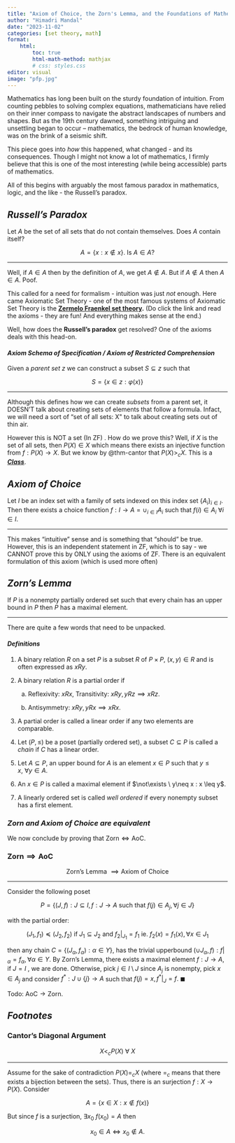 ```yaml
---
title: "Axiom of Choice, the Zorn's Lemma, and the Foundations of Mathematics"
author: "Himadri Mandal"
date: "2023-11-02"
categories: [set theory, math]
format: 
    html: 
        toc: true
        html-math-method: mathjax
        # css: styles.css
editor: visual
image: "pfp.jpg"
---
```


Mathematics has long been built on the sturdy foundation of intuition. From counting pebbles to solving complex equations, mathematicians have relied on their inner compass to navigate the abstract landscapes of numbers and shapes. But as the 19th century dawned, something intriguing and unsettling began to occur -- mathematics, the bedrock of human knowledge, was on the brink of a seismic shift.

This piece goes into *how* this happened, what changed - and its consequences. Though I might not know a lot of mathematics, I firmly believe that this is one of the most interesting (while being accessible) parts of mathematics.

All of this begins with arguably the most famous paradox in mathematics, logic, and the like - the Russell's paradox.

## ***Russell's Paradox***

Let $A$ be the set of all sets that do not contain themselves. Does $A$ contain itself?

$$
A = \{x : x \not\in x\} \text{. Is } A \in A?
$$

------------------------------------------------------------------------

Well, if $A \in A$ then by the definition of $A$, we get $A \not \in A$. But if $A \not\in A$ then $A \in A$. Poof.

This called for a need for formalism - intuition was just *not* enough. Here came Axiomatic Set Theory - one of the most famous systems of Axiomatic Set Theory is the [**Zermelo Fraenkel set theory**](https://en.wikipedia.org/wiki/Zermelo%E2%80%93Fraenkel_set_theory)**.** (Do click the link and read the axioms - they are fun! And everything makes sense at the end.)

Well, how does the **Russell's paradox** get resolved? One of the axioms deals with this head-on.

#### *Axiom Schema of Specification / Axiom of Restricted Comprehension*

Given a *parent set* $z$ we can construct a subset $S \subseteq z$ such that

$$
S = \{x \in z : \varphi(x)\}
$$

------------------------------------------------------------------------

Although this defines how we can create *subsets* from a parent set, it DOESN'T talk about creating sets of elements that follow a formula. Infact, we will need a sort of $\text{``set of all sets: X"}$ to talk about creating sets out of thin air.

However this is NOT a set (In $\text{ZF}$) . How do we prove this? Well, if $X$ is the set of all sets, then $P(X) \in X$ which means there exists an injective function from $f:P(X)\to X$. But we know by @thm-cantor that $P(X) >_{c} X$. This is a [***Class***](https://en.wikipedia.org/wiki/Class_(set_theory)).

## ***Axiom of Choice***

Let $I$ be an index set with a family of sets indexed on this index set $\{A_i\}_{i \in I}$. Then there exists a choice function $f:I \to A = \cup_{i \in I} A_i$ such that $f(i) \in A_i \ \forall i \in I$.

------------------------------------------------------------------------

This makes "intuitive" sense and is something that "should" be true. However, this is an independent statement in $\text{ZF}$, which is to say - we CANNOT prove this by ONLY using the axioms of $\text{ZF}$. There is an equivalent formulation of this axiom (which is used more often)

## ***Zorn's Lemma***

If $P$ is a nonempty partially ordered set such that every chain has an upper bound in $P$ then $P$ has a maximal element.

------------------------------------------------------------------------

There are quite a few words that need to be unpacked.

#### *Definitions*

1.  A binary relation $R$ on a set $P$ is a subset $R$ of $P \times P$, $(x,y) \in R$ and is often expressed as $xRy$.

2.  A binary relation $R$ is a partial order if

    a.  Reflexivity: $xRx$, Transitivity: $xRy, yRz \implies xRz$.

    b.  Antisymmetry: $xRy, yRx \implies xRx$.

3.  A partial order is called a linear order if any two elements are comparable.

4.  Let $(P, \leq)$ be a poset (partially ordered set), a subset $C \subseteq P$ is called a *chain* if $C$ has a linear order.

5.  Let $A \subseteq P$, an upper bound for $A$ is an element $x \in P$ such that $y \leq x, \ \forall y \in A$.

6.  An $x \in P$ is called a maximal element if $\not\exists \ y\neq x : x \leq y$.

7.  A linearly ordered set is called *well ordered* if every nonempty subset has a first element.

### ***Zorn and Axiom of Choice are equivalent***

We now conclude by proving that $\text{Zorn}\iff\text{AoC}$.

::: {#thm-zorntoaoc}
### $\text{Zorn} \implies \text{AoC}$

$$
\text{Zorn's Lemma} \ \implies \text{Axiom of Choice}
$$

------------------------------------------------------------------------

Consider the following poset

$$
P = \{(J, f) : J \subseteq I, f : J \to A\text{ such that }f(j) \in A_j, \forall j \in J\}
$$

with the partial order:

$$
(J_1, f_1) \preceq (J_2, f_2) \text{ if } J_1 \subseteq J_2 \text{ and } f_2\Bigg|_{J_1} = f_1 \text{ ie. } f_2(x) = f_1(x), \forall x \in J_1
$$

then any chain $C = \{(J_\alpha, f_\alpha) : \alpha \in Y\}$, has the trivial upperbound $(\cup J_\alpha, f) : f\Bigg |_{\alpha} = f_\alpha, \forall \alpha \in Y$. By Zorn's Lemma, there exists a maximal element $f:J \to A$, if $J = I$ , we are done. Otherwise, pick $j \in I \setminus J$ since $A_j$ is nonempty, pick $x \in A_j$ and consider $f^{*}:J \cup \{j\} \to A$ such that $f(j) = x, f^{*}\Bigg|_{J} = f. \ \blacksquare$
:::

Todo: $\text{AoC} \to \text{Zorn}$.

## ***Footnotes***

::: {#thm-cantor}
### Cantor's Diagonal Argument

$$X <_{c} P(X) \ \forall \ X$$

------------------------------------------------------------------------

Assume for the sake of contradiction $P(X) =_{c} X$ (where $=_{c}$ means that there exists a bijection between the sets). Thus, there is an surjection $f:X \to P(X)$. Consider

$$
A = \{x \in X: x \not\in f(x)\}
$$

But since $f$ is a surjection, $\exists x_0 \ f(x_0) = A$ then

$$
x_0 \in A \iff x_0 \not\in A.
$$
:::